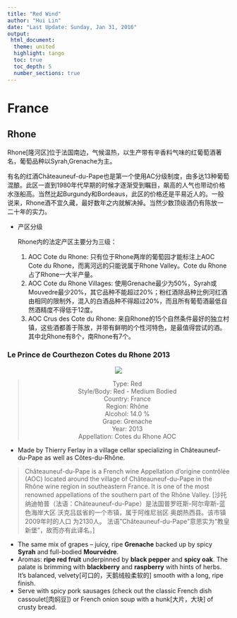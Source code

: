 ```yaml
---
title: "Red Wind"
author: "Hui Lin"
date: "Last Update: Sunday, Jan 31, 2016"
output: 
 html_document:
  theme: united
  highlight: tango
  toc: true
  toc_depth: 5
  number_sections: true
---
```


# France
## Rhone

Rhone[隆河区]位于法国南边，气候温热，以生产带有辛香料气味的红葡萄酒著名，葡萄品种以Syrah,Grenache为主。

有名的红酒Châteauneuf-du-Pape也是第一个使用AC分级制度，由多达13种葡萄混酿。此区一直到1980年代早期的时候才逐渐受到瞩目，飙高的人气也带动价格水涨船高。当然比起Burgundy和Bordeaus，此区的价格还是平易近人的。一般说来，Rhone酒不宜久藏，最好数年之内就解决掉。当然少数顶级酒仍有陈放一二十年的实力。

- 产区分级

     Rhone内的法定产区主要分为三级：

     1. AOC Cote du Rhone: 只有位于Rhone两岸的葡萄园才能标注上AOC Cote du Rhone，而离河远的只能说属于Rhone Valley。Cote du Rhone占了Rhone一大半产量。
     1. AOC Cote du Rhone Villages: 使用Grenache最少为50%，Syrah或Mouvedre最少20%，其它品种不能超过20%；粉红酒除品种比例河红酒由相同的限制外，混入的白酒品种不得超过20%，而且所有葡萄酒最低自然酒精度不得低于12度。
     1. AOC Crus des Cote du Rhone: 来自Rhone的15个自然条件最好的独立村镇，这些酒都善于陈放，并带有鲜明的个性河特色，是最值得尝试的酒。其中北Rhone有8个，南Rhone有7个。
     
### Le Prince de Courthezon Cotes du Rhone 2013


<center>![](images/Wine/LePrinceDeCourthezonCotesDuRhone2013.jpg)</center>

<center>> Type: Red  
  Style/Body: Red - Medium Bodied  
  Country: France  
  Region: Rhône  
  Alcohol: 14.0 %  
  Grape: Grenache  
  Year: 2013  
  Appellation: Cotes du Rhone AOC  
</center>
- Made by Thierry Ferlay in a village cellar specializing in Châteauneuf-du-Pape as well as Côtes-du-Rhône.

> Châteauneuf-du-Pape is a French wine Appellation d'origine contrôlée (AOC) located around the village of Châteauneuf-du-Pape in the Rhône wine region in southeastern France. It is one of the most renowned appellations of the southern part of the Rhône Valley. [沙托纳迪帕普（法语：Châteauneuf-du-Pape）是法国普罗旺斯-阿尔卑斯-蓝色海岸大区 沃克吕兹省的一个市镇，属于阿维尼翁区 奥朗热西县。该市镇2009年时的人口 为2130人。 法语"Châteauneuf-du-Pape"意思实为“教皇新堡”，故而亦有此译名。]
     
- The same mix of grapes – juicy, ripe **Grenache** backed up by spicy **Syrah** and full-bodied **Mourvédre**. 
- Aromas: **ripe red fruit** underpinned by **black pepper** and **spicy oak**. The palate is brimming with **blackberry** and **raspberry** with hints of herbs. It’s balanced, velvety[可口的，天鹅绒般柔软的] smooth with a long, ripe finish.
- Serve with spicy pork sausages (check out the classic French dish cassoulet[肉焖豆]) or French onion soup with a hunk[大片，大块] of crusty bread.


